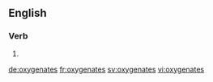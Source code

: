 ==English==

===Verb===
{{head|en|verb form}}

# {{en-third-person singular of|oxygenate}}

[[de:oxygenates]]
[[fr:oxygenates]]
[[sv:oxygenates]]
[[vi:oxygenates]]